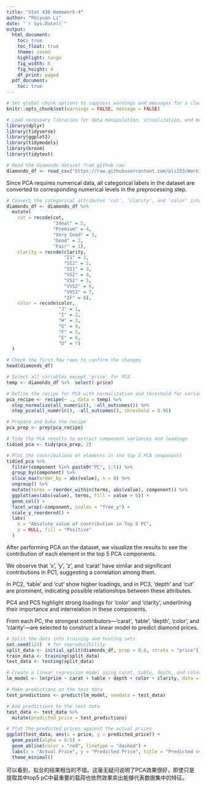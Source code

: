 ```yaml
---
title: "Stat 436 Homework-4"
author: "Peiyuan Li"
date: "`r Sys.Date()`"
output:
  html_document:
    toc: true
    toc_float: true
    theme: cosmo
    highlight: tango
    fig_width: 6
    fig_height: 4
    df_print: paged
  pdf_document:
    toc: true
---
```

```r
# Set global chunk options to suppress warnings and messages for a cleaner output
knitr::opts_chunk$set(warnings = FALSE, message = FALSE)

# Load necessary libraries for data manipulation, visualization, and modeling
library(dplyr)
library(tidyverse)
library(ggplot2)
library(tidymodels)
library(broom)
library(tidytext)

# Read the diamonds dataset from github raw
diamonds_df <- read_csv("https://raw.githubusercontent.com/pli233/Working/main/Stat436/Homework4%20MODEL%20VISUALIZATION/diamonds.csv")


```
<p>Since PCA requires numerical data, all categorical labels in the dataset are converted to corresponding numerical levels in the preprocessing step.</p>

```r
# Convert the categorical attributes 'cut', 'clarity', and 'color' into numerical levels
diamonds_df <- diamonds_df %>%
  mutate(
    cut = recode(cut,
                 "Ideal" = 5,
                 "Premium" = 4,
                 "Very Good" = 3,
                 "Good" = 2,
                 "Fair" = 1),
    clarity = recode(clarity,
                     "I1" = 1,
                     "SI2" = 2,
                     "SI1" = 3,
                     "VS2" = 4,
                     "VS1" = 5,
                     "VVS2" = 6,
                     "VVS1" = 7,
                     "IF" = 8), 
    color = recode(color,
                   "J" = 1,
                   "I" = 2,
                   "H" = 3,
                   "G" = 4,
                   "F" = 5,
                   "E" = 6,
                   "D" = 7)
  )

# Check the first few rows to confirm the changes
head(diamonds_df)
```



```r
# Select all variables except 'price' for PCA
temp <- diamonds_df %>%  select(-price)

# Define the recipe for PCA with normalization and threshold for variance explained
pca_recipe <- recipe(~ ., data = temp) %>%
  step_normalize(all_numeric(), -all_outcomes()) %>%
  step_pca(all_numeric(), -all_outcomes(), threshold = 0.95)

# Prepare and bake the recipe
pca_prep <- prep(pca_recipe)

# Tidy the PCA results to extract component variances and loadings
tidied_pca <- tidy(pca_prep, 2)

# Plot the contributions of elements in the top 5 PCA components
tidied_pca %>%
  filter(component %in% paste0("PC", 1:5)) %>%
  group_by(component) %>%
  slice_max(order_by = abs(value), n = 8) %>%
  ungroup() %>%
  mutate(terms = reorder_within(terms, abs(value), component)) %>%
  ggplot(aes(abs(value), terms, fill = value > 0)) +
  geom_col() +
  facet_wrap(~component, scales = "free_y") +
  scale_y_reordered() +
  labs(
    x = "Absolute value of contribution in Top 5 PC",
    y = NULL, fill = "Positive"
  )
```


<p>After performing PCA on the dataset, we visualize the results to see the contribution of each element in the top 5 PCA components.</p>

<p>We observe that 'x', 'y', 'z', and 'carat' have similar and significant contributions in PC1, suggesting a correlation among them.</p>

<p>In PC2, 'table' and 'cut' show higher loadings, and in PC3, 'depth' and 'cut' are prominent, indicating possible relationships between these attributes.</p>

<p>PC4 and PC5 highlight strong loadings for 'color' and 'clarity', underlining their importance and interrelation in these components.</p>

<p>From each PC, the strongest contributors—'carat', 'table', 'depth', 'color', and 'clarity'—are selected to construct a linear model to predict diamond prices.</p>


```r
# Split the data into training and testing sets
set.seed(123)  # for reproducibility
split_data <- initial_split(diamonds_df, prop = 0.8, strata = "price")
train_data <- training(split_data)
test_data <- testing(split_data)

# Create a linear regression model using carat, table, depth, and color as predictors
lm_model <- lm(price ~ carat + table + depth + color + clarity, data = train_data)

# Make predictions on the test data
test_predictions <- predict(lm_model, newdata = test_data)

# Add predictions to the test data
test_data <- test_data %>%
  mutate(predicted_price = test_predictions)

# Plot the predicted prices against the actual prices
ggplot(test_data, aes(x = price, y = predicted_price)) +
  geom_point(alpha = 0.5) +
  geom_abline(color = "red", linetype = "dashed") +
  labs(x = "Actual Price", y = "Predicted Price", title = "Predicted vs Actual Prices") +
  theme_minimal()


```
可以看到，拟合的结果相当的不错。这毫无疑问说明了PCA效果很好，即使只是提取其中top5 pC中最重要的载荷也依然效果突出能够代表数据集中的特征。
